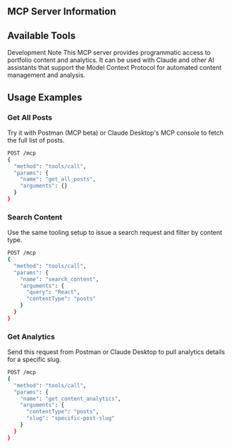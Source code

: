 ## MCP Server Information

<DefinitionList>
  <DefinitionListItem detail="glennreyes.com" term="Server Name" />
  <DefinitionListItem detail="1.0.0" term="Version" />
  <DefinitionListItem detail="/mcp" term="API Endpoint" />
  <DefinitionListItem detail="Model Context Protocol (MCP)" term="Protocol" />
</DefinitionList>

## Available Tools

<ToolGrid>
  <ToolGroup id="content" />
  <ToolGroup id="analytics" />
</ToolGrid>

<Alert variant="warning">
  <AlertTitle>Development Note</AlertTitle>
  <AlertDescription>
    This MCP server provides programmatic access to portfolio content and analytics.
    It can be used with Claude and other AI assistants that support the Model Context
    Protocol for automated content management and analysis.
  </AlertDescription>
</Alert>

<H2>Usage Examples</H2>

<H3>Get All Posts</H3>

<p>
  Try it with Postman (MCP beta) or Claude Desktop&apos;s MCP console to fetch the
  full list of posts.
</p>

```bash
POST /mcp
{
  "method": "tools/call",
  "params": {
    "name": "get_all_posts",
    "arguments": {}
  }
}
```

<H3>Search Content</H3>

<p>
  Use the same tooling setup to issue a search request and filter by content
  type.
</p>

```bash
POST /mcp
{
  "method": "tools/call",
  "params": {
    "name": "search_content",
    "arguments": {
      "query": "React",
      "contentType": "posts"
    }
  }
}
```

<H3>Get Analytics</H3>

<p>
  Send this request from Postman or Claude Desktop to pull analytics details
  for a specific slug.
</p>

```bash
POST /mcp
{
  "method": "tools/call",
  "params": {
    "name": "get_content_analytics",
    "arguments": {
      "contentType": "posts",
      "slug": "specific-post-slug"
    }
  }
}
```
